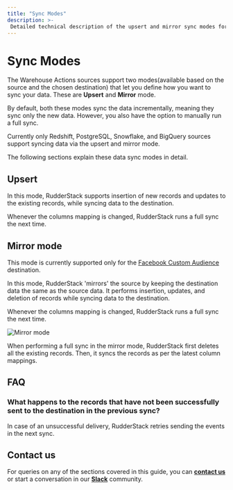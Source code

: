 ```yaml
---
title: "Sync Modes"
description: >-
 Detailed technical description of the upsert and mirror sync modes for the Warehouse Actions sources.
---
```


# Sync Modes

The Warehouse Actions sources support two modes(available based on the source and the chosen destination) that let you define how you want to sync your data. These are **Upsert** and **Mirror** mode.

<div class="infoBlock">

By default, both these modes sync the data incrementally, meaning they sync only the new data. However, you also have the option to manually run a full sync.
</div>

<div class="infoBlock">
Currently only Redshift, PostgreSQL, Snowflake, and BigQuery sources support syncing data via the upsert and mirror mode.
</div>

The following sections explain these data sync modes in detail.

## Upsert

In this mode, RudderStack supports insertion of new records and updates to the existing records, while syncing data to the destination.

<div class="infoBlock">

Whenever the columns mapping is changed, RudderStack runs a full sync the next time.
</div>

## Mirror mode

<div class="infoBlock">

This mode is currently supported only for the <a href="https://www.rudderstack.com/docs/destinations/advertising/fb-custom-audience/">Facebook Custom Audience</a> destination.
</div>

In this mode, RudderStack 'mirrors' the source by keeping the destination data the same as the source data. It performs insertion, updates, and deletion of records while syncing data to the destination. 

<div class="infoBlock">

Whenever the columns mapping is changed, RudderStack runs a full sync the next time.
</div>

<img src="../../assets/warehouse-actions-sources/sync-mirror-mode.png" alt="Mirror mode" />

<div class="infoBlock">

When performing a full sync in the mirror mode, RudderStack first deletes all the existing records. Then, it syncs the records as per the latest column mappings.
</div>

## FAQ

### What happens to the records that have not been successfully sent to the destination in the previous sync?

In case of an unsuccessful delivery, RudderStack retries sending the events in the next sync.

## Contact us

For queries on any of the sections covered in this guide, you can [**contact us**](mailto:%20docs@rudderstack.com) or start a conversation in our [**Slack**](https://rudderstack.com/join-rudderstack-slack-community) community.
